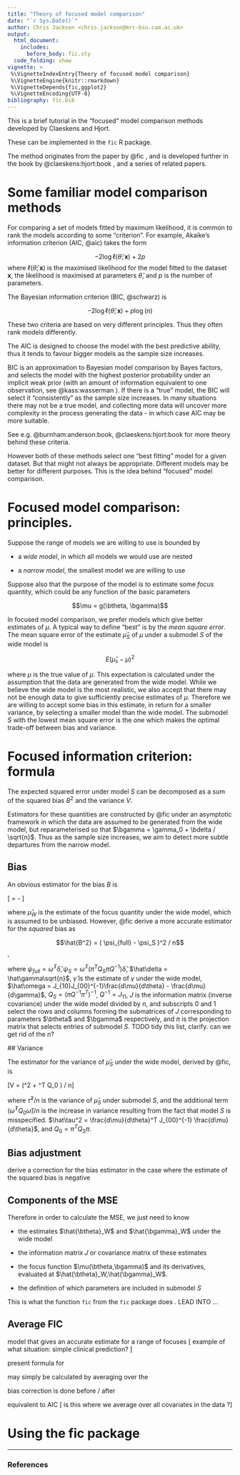 ```yaml
---
title: "Theory of focused model comparison"
date: "`r Sys.Date()`"
author: Chris Jackson <chris.jackson@mrc-bsu.cam.ac.uk>
output: 
  html_document: 
    includes:
      before_body: fic.sty
  code_folding: show
vignette: >
 %\VignetteIndexEntry{Theory of focused model comparison}
 %\VignetteEngine{knitr::rmarkdown}
 %\VignetteDepends{fic,ggplot2}
 %\VignetteEncoding{UTF-8}
bibliography: fic.bib
---
```


This is a brief tutorial in the "focused" model comparison methods developed by Claeskens and Hjort.

These can be implemented in the `fic` R package. 

The method originates from the paper by @fic , and is developed further in the book by @claeskens:hjort:book , and a series of related papers. 

# Some familiar model comparison methods 

For comparing a set of models fitted by maximum likelihood, it is common to rank the models according to some "criterion".  For example, Akaike's information criterion (AIC, @aic) takes the form 

$$ -2\log \ell(\hat\theta ; \mathbf{x}) + 2p $$
where $\ell(\hat\theta ; \mathbf{x})$ is the maximised likelihood for the model fitted to the dataset $\mathbf{x}$, the likelihood is maximised at parameters $\hat\theta$, and $p$ is the number of parameters. 

The Bayesian information criterion (BIC, @schwarz) is

$$ -2\log \ell(\hat\theta ; \mathbf{x}) + p\log(n) $$

These two criteria are based on very different principles.  Thus they often rank models differently.

The AIC is designed to choose the model with the best predictive ability, thus it tends to favour bigger models as the sample size increases.

BIC is an approximation to Bayesian model comparison by Bayes factors, and selects the model with the highest posterior probability under an implicit weak prior (with an amount of information equivalent to one observation, see @kass:wasserman ).  If there is a "true" model, the BIC will select it "consistently" as the sample size increases.  In many situations there may not be a true model, and collecting more data will uncover more complexity in the process generating the data - in which case AIC may be more suitable. 

See e.g. @burnham:anderson:book, @claeskens:hjort:book for more theory behind these criteria.

However both of these methods select one "best fitting" model for a given dataset.  But that might not always be appropriate. Different models may be better for different purposes.  This is the idea behind "focused" model comparison. 


# Focused model comparison: principles.

Suppose the range of models we are willing to use is bounded by 

* a *wide model*, in which all models we would use are nested

* a *narrow model*, the smallest model we are willing to use

Suppose also that the purpose of the model is to estimate some *focus* quantity, which could be any function of the basic parameters 

$$\mu = g(\btheta, \bgamma)$$

In focused model comparison, we prefer models which give better estimates of $\mu$.  A typical way to define "best" is by the *mean square error*.   The mean square error of the estimate $\hat\mu_S$ of $\mu$ under a submodel $S$ of the wide model is 

$$E(\hat\mu_s - \mu)^2$$ 

where $\mu$ is the true value of $\mu$.  This expectation is calculated under the assumption that the data are generated from the wide model.   While we believe the wide model is the most realistic, we also accept that there may not be enough data to give sufficiently precise estimates of $\mu$.  Therefore we are willing to accept some bias in this estimate, in return for a smaller variance, by selecting a smaller model than the wide model.  The submodel $S$ with the lowest mean square error is the one which makes the optimal trade-off between bias and variance. 


# Focused information criterion: formula

The expected squared error under model $S$ can be decomposed as a sum of the squared bias $B^2$ and the variance $V$. 

\begin{aligned}
MSE = E\left\{(\hat\mu_S - \mu\right)^2\}  & = \left\{E(\hat\mu_S)- \mu\right\}^2 + E\left\{(\hat\mu_S -  E(\hat\mu_S))^2\right\} \\
    & = B^2 + V
\end{aligned}

Estimators for these quantities are constructed by @fic under an asymptotic framework in which the data are assumed to be generated from the wide model, but reparameterised so that $\bgamma = \gamma_0 + \bdelta / \sqrt{n}$.  Thus as the sample size increases, we aim to detect more subtle departures from the narrow model. 

## Bias 

An obvious estimator for the bias $B$ is 

\[ \hat{B} = \hat{\mu_S} - \hat{\mu_W} \]

where $\hat\mu_W$ is the estimate of the focus quantity under the wide model, which is assumed to be unbiased. 
However, @fic derive a more accurate estimator for the *squared* bias as 

$$\hat{B^2} = ( \psi_{full} - \psi_S )^2 / n$$, 

where $\psi_{full} = \hat\omega^T\hat\delta, \psi_S = \hat\omega^T (\pi^T Q_S \pi  Q^{-1} )\hat\delta$, $\hat\delta = \hat\gamma\sqrt{n}$, $\hat\gamma$ is the estimate of $\gamma$ under the wide model, 
$\hat\omega = J_{10}J_{00}^{-1}\frac{d\mu}{d\theta} - \frac{d\mu}{d\gamma}$, 
$Q_S = (\pi Q^{-1} \pi^T)^{-1}$, $Q^{-1} = J_{11}$, $J$ is the information matrix (inverse covariance) under the wide model divided by $n$, and subscripts $0$ and $1$ select the rows and columns forming the submatrices of $J$
corresponding to parameters $\btheta$ and $\bgamma$ respectively, and $\pi$ is the projection matrix that selects entries of submodel $S$.  TODO tidy this list, clarify. can we get rid of the $n$? 


## Variance 

The estimator for the variance of $\hat{\mu}_S$ under the wide model, derived by @fic, is 

\[V = (\hat{\tau}^2 + \hat{\omega}^T Q_0 \hat{\omega}) / n\] 

where $\hat{\tau}^2 /n$ is the variance of $\hat{\mu}_S$ under submodel $S$, and the additional term $(\hat{\omega}^T Q_0 \hat{\omega}) / n$ is the increase in variance resulting from the fact that model $S$ is misspecified.  $\hat\tau^2 = \frac{d\mu}{d\theta}^T  J_{00}^{-1} \frac{d\mu}{d\theta}$, and $Q_{0} = \pi^T Q_S \pi$.


## Bias adjustment

derive a correction for the bias estimator in the case where the estimate of the squared bias is negative 




## Components of the MSE

Therefore in order to calculate the MSE, we just need to know

* the estimates $\hat{\btheta}_W$ and $\hat{\bgamma}_W$ under the wide model 

* the information matrix $J$ or covariance matrix of these estimates 

* the focus function $\mu(\btheta,\bgamma)$ and its derivatives, evaluated at $\hat{\btheta}_W,\hat{\bgamma}_W$.  
* the definition of which parameters are included in submodel $S$

This is what the function `fic` from the `fic` package does . LEAD INTO ...


## Average FIC 

model that gives an accurate estimate for a range of focuses
[ example of what situation: simple clinical prediction?  ]

present formula for 

may simply be calculated by averaging over the

bias correction is done before / after 

equivalent to AIC
[ is this where we average over all covariates in the data ?]


# Using the fic package

*** 

### References

